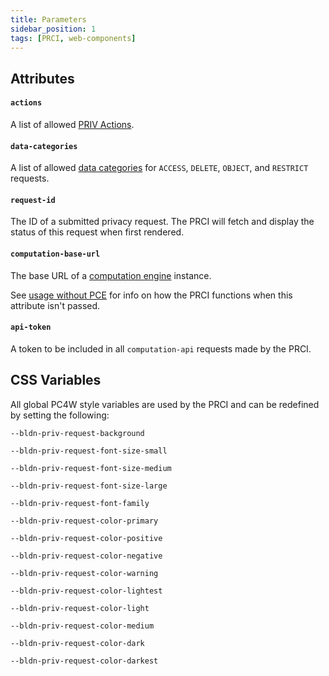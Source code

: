 ```yaml
---
title: Parameters
sidebar_position: 1
tags: [PRCI, web-components]
---
```


## Attributes

#### `actions`

A list of allowed [PRIV Actions](https://github.com/blindnet-io/product-management/blob/main/refs/schemas/priv/RFC-PRIV.md#actions).

#### `data-categories`

A list of allowed [data categories](https://github.com/blindnet-io/product-management/blob/main/refs/schemas/priv/RFC-PRIV.md#data-categories) for `ACCESS`, `DELETE`, `OBJECT`, and `RESTRICT` requests.

#### `request-id`

The ID of a submitted privacy request. The PRCI will fetch and display the status of this request when first rendered.

#### `computation-base-url`

The base URL of a [computation engine](/docs/computation) instance.

See [usage without PCE](./usage-without-pce) for info on how the PRCI functions when this attribute isn't passed.

#### `api-token`

A token to be included in all `computation-api` requests made by the PRCI.

## CSS Variables

All global PC4W style variables are used by the PRCI and can be redefined by setting the following:

`--bldn-priv-request-background`

`--bldn-priv-request-font-size-small`

`--bldn-priv-request-font-size-medium`

`--bldn-priv-request-font-size-large`

`--bldn-priv-request-font-family`

`--bldn-priv-request-color-primary`

`--bldn-priv-request-color-positive`

`--bldn-priv-request-color-negative`

`--bldn-priv-request-color-warning`

`--bldn-priv-request-color-lightest`

`--bldn-priv-request-color-light`

`--bldn-priv-request-color-medium`

`--bldn-priv-request-color-dark`

`--bldn-priv-request-color-darkest`
